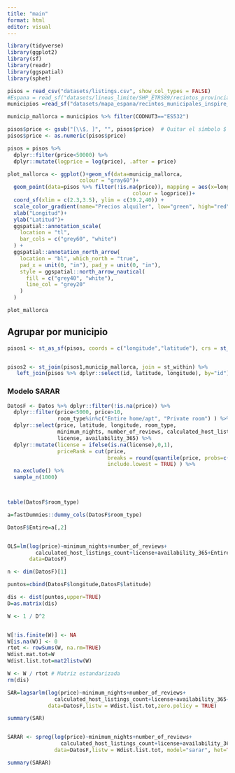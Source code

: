 ```yaml
---
title: "main"
format: html
editor: visual
---
```


```r
library(tidyverse)
library(ggplot2)
library(sf)
library(readr)
library(ggspatial)
library(sphet)
```

```r
pisos = read_csv("datasets/listings.csv", show_col_types = FALSE)
#Espana = read_sf("datasets/lineas_limite/SHP_ETRS89/recintos_provinciales_inspire_peninbal_etrs89/recintos_provinciales_inspire_peninbal_etrs89.shp")
municipios =read_sf("datasets/mapa_espana/recintos_municipales_inspire_peninbal_etrs89.shp")

municip_mallorca = municipios %>% filter(CODNUT3=="ES532")
```

```r
pisos$price <- gsub("[\\$, ]", "", pisos$price)  # Quitar el símbolo $
pisos$price <- as.numeric(pisos$price)

pisos = pisos %>%
  dplyr::filter(price<50000) %>% 
  dplyr::mutate(logprice = log(price), .after = price) 
```

```r
plot_mallorca <- ggplot()+geom_sf(data=municip_mallorca, 
                       colour = "gray60")+
  geom_point(data=pisos %>% filter(!is.na(price)), mapping = aes(x=longitude, y=latitude,
                                        colour = logprice))+
  coord_sf(xlim = c(2.3,3.5), ylim = c(39.2,40)) +
  scale_color_gradient(name="Precios alquiler", low="green", high="red") +
  xlab("Longitud")+
  ylab("Latitud")+
  ggspatial::annotation_scale(
    location = "tl",
    bar_cols = c("grey60", "white")
  ) +
  ggspatial::annotation_north_arrow(
    location = "bl", which_north = "true",
    pad_x = unit(0, "in"), pad_y = unit(0, "in"),
    style = ggspatial::north_arrow_nautical(
      fill = c("grey40", "white"),
      line_col = "grey20"
    )
  )

plot_mallorca 
```

## Agrupar por municipio

```r

pisos1 <- st_as_sf(pisos, coords = c("longitude","latitude"), crs = st_crs(municip_mallorca), agr = "constant")


pisos2 <- st_join(pisos1,municip_mallorca, join = st_within) %>% 
   left_join(pisos %>% dplyr::select(id, latitude, longitude), by="id")


```

### Modelo SARAR

```r

DatosF <- Datos %>% dplyr::filter(!is.na(price)) %>% 
  dplyr::filter(price<5000, price>10, 
                room_type%in%c("Entire home/apt", "Private room") ) %>% 
  dplyr::select(price, latitude, longitude, room_type,
                minimum_nights, number_of_reviews, calculated_host_listings_count,
                license, availability_365) %>% 
  dplyr::mutate(license = ifelse(is.na(license),0,1),
                priceRank = cut(price, 
                                breaks = round(quantile(price, probs=c(0,0.2,0.4,0.6,0.8,1))),
                                include.lowest = TRUE) ) %>% 
  na.exclude() %>% 
  sample_n(1000)



table(DatosF$room_type)

a=fastDummies::dummy_cols(DatosF$room_type)

DatosF$Entire=a[,2]


OLS=lm(log(price)~minimum_nights+number_of_reviews+
         calculated_host_listings_count+license+availability_365+Entire,
       data=DatosF)

n <- dim(DatosF)[1]

puntos=cbind(DatosF$longitude,DatosF$latitude)

dis <- dist(puntos,upper=TRUE)
D=as.matrix(dis)

W <- 1 / D^2


W[!is.finite(W)] <- NA
W[is.na(W)] <- 0
rtot <- rowSums(W, na.rm=TRUE)
Wdist.mat.tot=W
Wdist.list.tot=mat2listw(W)

W <- W / rtot # Matriz estandarizada
rm(dis)
```

```r
SAR=lagsarlm(log(price)~minimum_nights+number_of_reviews+
               calculated_host_listings_count+license+availability_365+Entire,
             data=DatosF,listw = Wdist.list.tot,zero.policy = TRUE)

summary(SAR)


SARAR <- spreg(log(price)~minimum_nights+number_of_reviews+
                 calculated_host_listings_count+license+availability_365+Entire,
               data=DatosF,listw = Wdist.list.tot, model="sarar", het=TRUE)

summary(SARAR)



```
